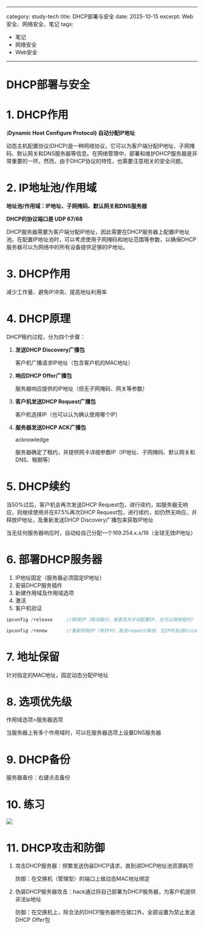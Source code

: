 
---
category: study-tech
title: DHCP部署与安全
date: 2025-10-15
excerpt: Web安全、网络安全、笔记
tags:
  - 笔记
  - 网络安全
  - Web安全
---

# DHCP部署与安全

# 1. DHCP作用

(**Dynamic Host Configure Protocol)  自动分配IP地址**

动态主机配置协议(DHCP)是一种网络协议，它可以为客户端分配IP地址、子网掩码、默认网关和DNS服务器等信息。在网络管理中，部署和维护DHCP服务器是非常重要的一环。然而，由于DHCP协议的特性，也需要注意相关的安全问题。

# 2. IP地址池/作用域

**地址池/作用域：IP地址、子网掩码、默认网关和DNS服务器**

**DHCP的协议端口是 UDP 67/68**

DHCP服务器需要为客户端分配IP地址，因此需要在DHCP服务器上配置IP地址池。在配置IP地址池时，可以考虑使用子网掩码和地址范围等参数，以确保DHCP服务器可以为网络中的所有设备提供足够的IP地址。

# 3. DHCP作用

减少工作量、避免IP冲突、提高地址利用率

# 4. DHCP原理

DHCP租约过程，分为四个步骤：

1. **发送DHCP Discovery广播包**
   
    客户机广播请求IP地址（包含客户机的MAC地址）
    
2. **响应DHCP Offer广播包**
   
    服务器响应提供的IP地址（但无子网掩码、网关等参数）
    
3. **客户机发送DHCP Request广播包**
   
    客户机选择IP（也可以认为确认使用哪个IP）
    
4. **服务器发送DHCP ACK广播包** 
   
    acknowledge
    
    服务器确定了租约，并提供网卡详细参数IP（IP地址、子网掩码、默认网关和DNS、租期等）
    

# 5. DHCP续约

当50%过后，客户机会再次发送DHCP Request包，进行续约，如服务器无响应，则继续使用并在87.5%再次DHCP Request包，进行续约，如仍然无响应，并释放IP地址，及重新发送DHCP Discovery广播包来获取IP地址

当无任何服务器响应时，自动给自己分配一个169.254.x.x/16（全球无效IP地址）

# 6. 部署DHCP服务器

1. IP地址固定（服务器必须固定IP地址）
2. 安装DHCP服务插件
3. 新建作用域及作用域选项
4. 激活
5. 客户机验证

```cpp
ipconfig /release     //释放IP（取消租约，或者改为手动配置IP，也可以释放租约）

ipconfig /renew       //重新获取IP（有IP时，发送request取悦，无IP时发送Discovery重新获取）
```

# 7. 地址保留

针对指定的MAC地址，固定动态分配IP地址

# 8. 选项优先级

作用域选项>服务器选项

当服务器上有多个作用域时，可以在服务器选项上设置DNS服务器

# 9. DHCP备份

服务器备份：右键点击备份

# 10. 练习

![](https://cdn.jsdelivr.net/gh/yy0691/img-bed@main/Net_Safe_Notion/Untitled%2057.png)

# 11. DHCP攻击和防御

1. 攻击DHCP服务器：频繁发送伪装DHCP请求，直到讲DHCP地址池资源耗尽
   
    防御：在交换机（管理型）的端口上做动态MAC地址绑定
    
2. 伪装DHCP服务器攻击：hack通过将自己部署为DHCP服务器，为客户机提供非法ip地址
   
    防御：在交换机上，除合法的DHCP服务器所在接口外，全部设置为禁止发送DHCP Offer包